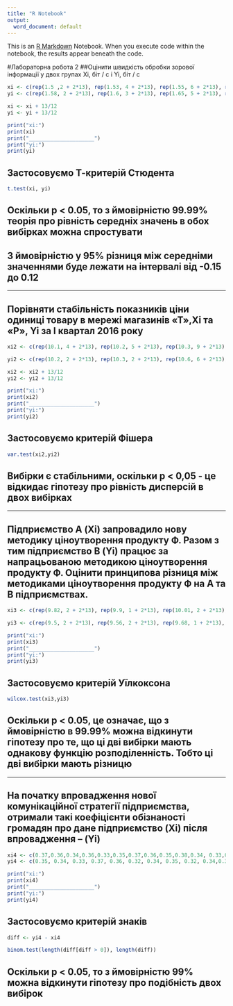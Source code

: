 ```yaml
---
title: "R Notebook"
output:
  word_document: default
---
```


This is an [R Markdown](http://rmarkdown.rstudio.com) Notebook. When you execute code within the notebook, the results appear beneath the code. 

#Лабораторна робота 2
##Оцінити швидкість обробки зорової інформації у двох групах Xi, біт / с і Yi, біт / с

```r
xi <- c(rep(1.5 ,2 + 2*13), rep(1.53, 4 + 2*13), rep(1.55, 6 + 2*13), rep(1.59, 8 + 2*13), rep(1.6, 2 + 2*13), rep(1.62, 2*13))
yi <- c(rep(1.58, 2 + 2*13), rep(1.6, 3 + 2*13), rep(1.65, 5 + 2*13), rep(1.74, 7 + 2*13), rep(1.8, 4 + 2*13), rep(1.82, 2 + 2*13))

xi <- xi + 13/12
yi <- yi + 13/12

print("xi:")
print(xi)
print("_____________________")
print("yi:")
print(yi)
```

## Застосовуємо Т-критерій Стюдента

```r
t.test(xi, yi)
```

## Оскільки p < 0.05, то з ймовірністю 99.99% теорія про рівність середніх значень в обох вибірках можна спростувати
## З ймовірністю у 95% різниця між середніми значеннями буде лежати на інтервалі від -0.15 до 0.12

________________________________________________________________________

## Порівняти стабільність показників ціни одиниці товару в мережі магазинів «Т»,Xi та «Р», Yi за І квартал 2016 року

```r
xi2 <- c(rep(10.1, 4 + 2*13), rep(10.2, 5 + 2*13), rep(10.3, 9 + 2*13), rep(10.4, 6 + 2*13), rep(10.5, 5 + 2*13), rep(10.7, 2*13))

yi2 <- c(rep(10.2, 2 + 2*13), rep(10.3, 2 + 2*13), rep(10.6, 6 + 2*13), rep(10.7, 10 + 2*13), rep(10.9, 7 + 2*13), rep(11.2, 3*13))

xi2 <- xi2 + 13/12
yi2 <- yi2 + 13/12

print("xi:")
print(xi2)
print("_____________________")
print("yi:")
print(yi2)
```

## Застосовуємо критерій Фішера

```r
var.test(xi2,yi2)
```

## Вибірки є стабільними, оскільки p < 0,05 - це відкидає гіпотезу про рівність дисперсій в двох вибірках

__________________________________________________________________________

## Підприємство А (Xi) запровадило нову методику ціноутворення продукту Ф. Разом з тим підприємство В (Yi) працює за напрацьованою методикою ціноутворення продукту Ф. Оцінити принципова різниця між методиками ціноутворення продукту Ф на А та В підприємствах.

```r
xi3 <- c(rep(9.82, 2 + 2*13), rep(9.9, 1 + 2*13), rep(10.01, 2 + 2*13), rep(10.24, 3 + 2*13), rep(10.5, 2 + 2*13), rep(10.82, 2*13))

yi3 <- c(rep(9.5, 2 + 2*13), rep(9.56, 2 + 2*13), rep(9.68, 1 + 2*13), rep(9.9, 2 + 2*13), rep(10.03, 3 + 2*13), rep(10.5, 2*13), rep(10.52, 2*13))

print("xi:")
print(xi3)
print("_____________________")
print("yi:")
print(yi3)
```

## Застосовуємо критерій Уїлкоксона

```r
wilcox.test(xi3,yi3)
```

## Оскільки p < 0.05, це означає, що з ймовірністю в 99.99% можна відкинути гіпотезу про те, що ці дві вибірки мають однакову функцію розподіленність. Тобто ці дві вибірки мають різницю

__________________________________________________________________________

## На початку впровадження нової комунікаційної стратегії підприємства, отримали такі коефіцієнти обізнаності громадян про дане підприємство (Xi) після впровадження – (Yi)

```r
xi4 <- c(0.37,0.36,0.34,0.36,0.33,0.35,0.37,0.36,0.35,0.38,0.34, 0.33,0.36,0.35,0.37)
yi4 <- c(0.35, 0.34, 0.33, 0.37, 0.36, 0.32, 0.34, 0.35, 0.32, 0.34,0.32,0.33,0.38,0.35,0.36)

print("xi:")
print(xi4)
print("_____________________")
print("yi:")
print(yi4)
```

## Застосовуємо критерій знаків

```r
diff <- yi4 - xi4

binom.test(length(diff[diff > 0]), length(diff))
```

## Оскільки p < 0.05, то з ймовірністю 99% можна відкинути гіпотезу про подібність двох вибірок

